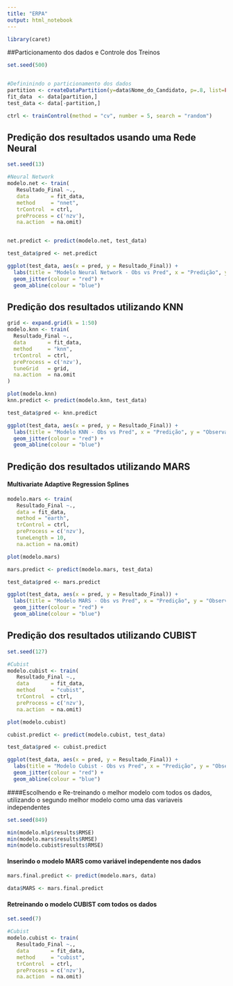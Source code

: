 ```yaml
---
title: "ERPA"
output: html_notebook
---
```

 
 

```r

library(caret)

```

##Particionamento dos dados e Controle dos Treinos
```r

set.seed(500)


#Defininindo o particionamento dos dados
partition <- createDataPartition(y=data$Nome_do_Candidato, p=.8, list=FALSE)
fit_data  <- data[partition,]
test_data <- data[-partition,]

ctrl <- trainControl(method = "cv", number = 5, search = "random")

```



## Predição dos resultados usando uma Rede Neural

```r

set.seed(13)

#Neural Network
modelo.net <- train(
   Resultado_Final ~.,
   data       = fit_data, 
   method     = "nnet", 
   trControl  = ctrl,
   preProcess = c('nzv'),
   na.action  = na.omit)


net.predict <- predict(modelo.net, test_data)

test_data$pred <- net.predict

ggplot(test_data, aes(x = pred, y = Resultado_Final)) +
  labs(title = "Modelo Neural Network - Obs vs Pred", x = "Predição", y = "Observado")+
  geom_jitter(colour = "red") +
  geom_abline(colour = "blue")

```


## Predição dos resultados utilizando KNN

```r

grid <- expand.grid(k = 1:50)
modelo.knn <- train(
  Resultado_Final ~.,
  data       = fit_data,
  method     = "knn",
  trControl  = ctrl,
  preProcess = c('nzv'),
  tuneGrid   = grid,
  na.action  = na.omit
)

plot(modelo.knn)
knn.predict <- predict(modelo.knn, test_data)

test_data$pred <- knn.predict

ggplot(test_data, aes(x = pred, y = Resultado_Final)) +
  labs(title = "Modelo KNN - Obs vs Pred", x = "Predição", y = "Observado")+
  geom_jitter(colour = "red") +
  geom_abline(colour = "blue")
```


## Predição dos resultados utilizando MARS 
#### Multivariate Adaptive Regression Splines

```r

modelo.mars <- train(
   Resultado_Final ~.,
   data = fit_data, 
   method = "earth", 
   trControl = ctrl,
   preProcess = c('nzv'),
   tuneLength = 10,
   na.action = na.omit)

plot(modelo.mars)

mars.predict <- predict(modelo.mars, test_data)

test_data$pred <- mars.predict

ggplot(test_data, aes(x = pred, y = Resultado_Final)) +
  labs(title = "Modelo MARS - Obs vs Pred", x = "Predição", y = "Observado")+
  geom_jitter(colour = "red") +
  geom_abline(colour = "blue")
```



## Predição dos resultados utilizando CUBIST

```r
set.seed(127)

#Cubist
modelo.cubist <- train(
   Resultado_Final ~.,
   data       = fit_data, 
   method     = "cubist", 
   trControl  = ctrl,
   preProcess = c('nzv'),
   na.action  = na.omit)

plot(modelo.cubist)

cubist.predict <- predict(modelo.cubist, test_data)

test_data$pred <- cubist.predict

ggplot(test_data, aes(x = pred, y = Resultado_Final)) +
  labs(title = "Modelo Cubist - Obs vs Pred", x = "Predição", y = "Observado")+
  geom_jitter(colour = "red") +
  geom_abline(colour = "blue")
```




####Escolhendo e Re-treinando o melhor modelo com todos os dados, utilizando o segundo melhor modelo como uma das variaveis independentes

```r
set.seed(849)

min(modelo.mlp$results$RMSE)
min(modelo.mars$results$RMSE)
min(modelo.cubist$results$RMSE)
```


#### Inserindo o modelo MARS como variável independente nos dados
```r

mars.final.predict <- predict(modelo.mars, data)

data$MARS <- mars.final.predict
```


#### Retreinando o modelo CUBIST com todos os dados
```r

set.seed(7)

#Cubist
modelo.cubist <- train(
   Resultado_Final ~.,
   data       = fit_data, 
   method     = "cubist", 
   trControl  = ctrl,
   preProcess = c('nzv'),
   na.action  = na.omit)

```






